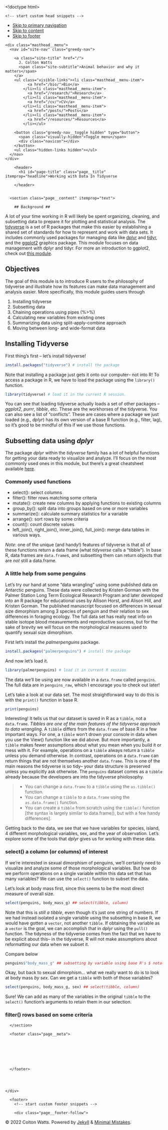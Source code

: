<!doctype html>
<!--
  Minimal Mistakes Jekyll Theme 4.24.0 by Michael Rose
  Copyright 2013-2020 Michael Rose - mademistakes.com | @mmistakes
  Free for personal and commercial use under the MIT license
  https://github.com/mmistakes/minimal-mistakes/blob/master/LICENSE
-->
<html lang="en" class="no-js">
  <head>
    <meta charset="utf-8">

<!-- begin _includes/seo.html --><title>Working with Data In Tidyverse | J. Colton Watts</title>
<meta name="description" content="Professional Webpage">


  <meta name="author" content="Colton Watts">
  


<meta property="og:type" content="website">
<meta property="og:locale" content="en_US">
<meta property="og:site_name" content="J. Colton Watts">
<meta property="og:title" content="Working with Data In Tidyverse">
<meta property="og:url" content="http://localhost:4000/TidyverseTest.Rmd">


  <meta property="og:description" content="Professional Webpage">












<link rel="canonical" href="http://localhost:4000/TidyverseTest.Rmd">




<script type="application/ld+json">
  {
    "@context": "https://schema.org",
    
      "@type": "Person",
      "name": "Colton Watts",
      "url": "http://localhost:4000/"
    
  }
</script>







<!-- end _includes/seo.html -->




<!-- https://t.co/dKP3o1e -->
<meta name="viewport" content="width=device-width, initial-scale=1.0">

<script>
  document.documentElement.className = document.documentElement.className.replace(/\bno-js\b/g, '') + ' js ';
</script>

<!-- For all browsers -->
<link rel="stylesheet" href="/assets/css/main.css">
<link rel="preload" href="https://cdn.jsdelivr.net/npm/@fortawesome/fontawesome-free@5/css/all.min.css" as="style" onload="this.onload=null;this.rel='stylesheet'">
<noscript><link rel="stylesheet" href="https://cdn.jsdelivr.net/npm/@fortawesome/fontawesome-free@5/css/all.min.css"></noscript>



    <!-- start custom head snippets -->

<!-- insert favicons. use https://realfavicongenerator.net/ -->

<!-- end custom head snippets -->

  </head>

  <body class="layout--single">
    <nav class="skip-links">
  <ul>
    <li><a href="#site-nav" class="screen-reader-shortcut">Skip to primary navigation</a></li>
    <li><a href="#main" class="screen-reader-shortcut">Skip to content</a></li>
    <li><a href="#footer" class="screen-reader-shortcut">Skip to footer</a></li>
  </ul>
</nav>

    <!--[if lt IE 9]>
<div class="notice--danger align-center" style="margin: 0;">You are using an <strong>outdated</strong> browser. Please <a href="https://browsehappy.com/">upgrade your browser</a> to improve your experience.</div>
<![endif]-->

    

<div class="masthead">
  <div class="masthead__inner-wrap">
    <div class="masthead__menu">
      <nav id="site-nav" class="greedy-nav">
        
        <a class="site-title" href="/">
          J. Colton Watts
          <span class="site-subtitle">Animal behavior and why it matters</span>
        </a>
        <ul class="visible-links"><li class="masthead__menu-item">
              <a href="/bio/">Bio</a>
            </li><li class="masthead__menu-item">
              <a href="/research/">Research</a>
            </li><li class="masthead__menu-item">
              <a href="/cv/">CV</a>
            </li><li class="masthead__menu-item">
              <a href="/posts/">Posts</a>
            </li><li class="masthead__menu-item">
              <a href="/resources/">Resources</a>
            </li></ul>
        
        <button class="greedy-nav__toggle hidden" type="button">
          <span class="visually-hidden">Toggle menu</span>
          <div class="navicon"></div>
        </button>
        <ul class="hidden-links hidden"></ul>
      </nav>
    </div>
  </div>
</div>


    <div class="initial-content">
      



<div id="main" role="main">
  


  <article class="page" itemscope itemtype="https://schema.org/CreativeWork">
    <meta itemprop="headline" content="Working with Data In Tidyverse">
    
    
    

    <div class="page__inner-wrap">
      
        <header>
          <h1 id="page-title" class="page__title" itemprop="headline">Working with Data In Tidyverse
</h1>
          


        </header>
      

      <section class="page__content" itemprop="text">
        
        ## Background ##

A lot of your time working in R will likely be spent organizing, cleaning, and subsetting data to prepare it for plotting and statistical analysis. The [tidyverse](https://www.tidyverse.org/) is a set of R packages that make this easier by establishing a shared set of standards for how to represent and work with data sets. It includes commonly used packages for managing data like [dplyr](https://dplyr.tidyverse.org/) and [tidyr](https://tidyr.tidyverse.org/), and the [ggplot2](https://ggplot2.tidyverse.org/) graphics package. This module focuses on data management with dplyr and tidyr. For more an introduction to ggplot2, check out [this module](GettingStartedggplot2.md).

## Objectives

The goal of this module is to introduce R users to the philosophy of tidyverse and illustrate how its features can make data management and analysis easier. More specifically, this module guides users through

1. Installing tidyverse
2. Subsetting data
3. Chaining operations using pipes (%>%)
4. Calculating new variables from existing ones
5. Summarizing data using split-apply-combine approach
6. Moving between long- and wide-format data

## Installing Tidyverse

First thing's first -- let's install tidyverse!

```r
install.packages("tidyverse") # install the package
```

Note that installing a package just gets it onto our computer-- not into R! To access a package in R, we have to load the package using the `library()` function.

``` r
library(tidyverse) # load it in the current R session.
```

You can see that loading tidyverse actually loads a set of other packages -- _ggplot2_, _purrr_, _tibble_, etc. These are the workhorses of the tidyverse. You can also see a list of "conflicts". These are cases where a package we just loaded (e.g., _dplyr_) has its own version of a base R function (e.g., filter, lag), so it's good to be mindful of this if we use those functions.

## Subsetting data using _dplyr_

The package _dplyr_ within the _tidyverse_ family has a lot of helpful functions for getting your data ready to visualize and analyze. I'll focus on the most commonly used ones in this module, but there's a great cheatsheet available [here](https://github.com/rstudio/cheatsheets/blob/master/tidyr.pdf).

### Commonly used functions

  - select(): select columns
  - filter(): filter rows matching some criteria
  - mutate(): create new columns by applying functions to existing columns
  - group_by(): split data into groups based on one or more variables
  - summarize(): calculate summary statistics for a variable
  - arrange(): sort rows by some criteria
  - count(): count discrete values
  - 
left_join(), right_join(), inner_join(), full_join(): merge data tables in various ways.

*Note*: one of the unique (and handy!) features of tidyverse is that all of these functions return a data frame (what _tidyverse_ calls a "tibble"). In base R, data frames are ```data.frame```s, and subsetting them can return objects that are _not_ still a data.frame. 

### A little help from some penguins

Let's try our hand at some "data wrangling" using some published data on Antarctic penguins. These data were collected by Kristen Gorman with the Palmer Station Long Term Ecological Research Program and later developed into an R package for educational uses by Allison Horst, and Alison Hill, and Kristen Gorman. The published manuscript focused on differences in sexual size dimorphism among 3 species of penguin and their relation to sex differences in foraging ecology. The full data set has really neat info on stable isotope blood measurements and reproductive success, but for the sake of brevity we will focus on the morphological measures used to quantify sexual size dimorphism.

First let's install the _palmerpenguins_ package.

```r
install.packages("palmerpenguins") # install the package
```

And now let's load it.

```r
library(palmerpenguins) # load it in current R session
```

The data we'll be using are now available in a ```data.frame``` called ```penguins```. The full data are in ```penguins_raw```, which I  encourage you to check out later!

Let's take a look at our data set. The most straightforward way to do this is with the ```print()``` function in base R.

```r
print(penguins)
```
Interesting! It tells us that our dataset is saved in R as a ```tibble```, not a ```data.frame```. *Tibbles are one of the main features of the tidyverse approach to data wrangling.* A ```tibble``` differs from the ```data.frame``` of base R in a few important ways. For one, a ```tibble``` won't drown your console in data when you use the View() function like we did above. But more importantly, a ```tibble``` makes fewer assumptions about what you mean when you build it or mess with it. For example, operations on a ```tibble``` always return a ```tibble``` unless you demand otherwise. In contrast, operations on a ```data.frame``` can return things that are not themselves another ```data.frame```. This is one of the main reasons the tidyverse is so tidy-- your data structure is preserved unless you explicitly ask otherwise. The ```penguins``` dataset comes as a ```tibble``` already because the developers are into the tidyverse phiolosophy.

> - You can change a ```data.frame``` to a ```tibble``` using the  ```as.tibble()``` function.
> - You can change a ```tibble``` to a ```data.frame``` using the ```as.data.frame()``` function.
> - You can create a ```tibble``` from scratch using the ```tibble()``` function [the syntax is largely similar to data.frame(), but with a few handy differences].

Getting back to the data, we see that we have variables for species, island, 4 different morphological variables, sex, and the year of observation. Let's explore some of the tools that _dplyr_ gives us for working with these data.

### select() a column (or columns) of interest

If we're interested in sexual dimorphism of penguins, we'll certainly need to visualize and analyze some of those morphological variables. But how do we perform operations on a single variable within this data set that has many variables? We can use the ```select()``` function to subset the data.

Let's look at body mass first, since this seems to be the most direct measure of overall size.

```r
select(penguins, body_mass_g) ## select(tibble, column)
```
Note that this is *still a tibble*, even though it's just one string of numbers. If we had instead isolated a single variable using the subsetting in base R, we would have gotten a ```vector```, not another ```tibble```. If obtaining the variable as a ```vector``` is the goal, we can accomplish that in _dplyr_ using the ```pull()``` function. The tidyness of the tidyverse comes from the fact that we have to be explicit about this-- in the tidyverse, R will not make assumptions about reformatting our data when we subset it.

Compare below
```r
penguins$"body_mass_g" ## subsetting by variable using base R's $ notation
```

Okay, but back to sexual dimorphism... what we really want to do is to look at body mass _by sex_. Can we get a ```tibble``` with both of those variables?

```r
select(penguins, body_mass_g, sex) ## select(tibble, column)
```

Sure! We can add as many of the variables in the original ```tibble``` to the ```select()``` function's arguments to retain them in our selection.

### filter() rows based on some criteria


        
      </section>

      <footer class="page__meta">
        
        


        


      </footer>

      

      
    </div>

    
  </article>

  
  
</div>

    </div>

    

    <div id="footer" class="page__footer">
      <footer>
        <!-- start custom footer snippets -->

<!-- end custom footer snippets -->
        <div class="page__footer-follow">
  <ul class="social-icons">
    

    

    
  </ul>
</div>

<div class="page__footer-copyright">&copy; 2022 Colton Watts. Powered by <a href="https://jekyllrb.com" rel="nofollow">Jekyll</a> &amp; <a href="https://mademistakes.com/work/minimal-mistakes-jekyll-theme/" rel="nofollow">Minimal Mistakes</a>.</div>

      </footer>
    </div>

    
  <script src="/assets/js/main.min.js"></script>










  </body>
</html>
